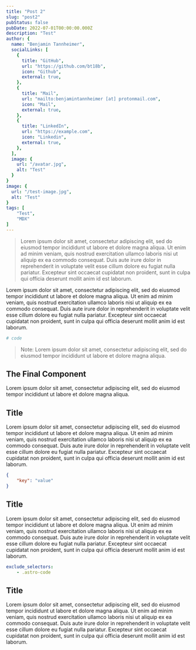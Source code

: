 ```yaml
---
title: "Post 2"
slug: "post2"
pubStatus: false
pubDate: 2022-07-01T00:00:00.000Z
description: "Test"
author: { 
  name: "Benjamin Tannheimer", 
  socialLinks: [
    {
      title: "GitHub",
      url: "https://github.com/bt18b",
      icon: "Github",
      external: true,
    },
    {
      title: "Mail",
      url: "mailto:benjamintannheimer [at] protonmail.com",
      icon: "Mail",
      external: true,
    },
    {
      title: "LinkedIn",
      url: "https://example.com",
      icon: "Linkedin",
      external: true,
    },
  ],
  image: {
    url: "/avatar.jpg", 
    alt: "Test" 
  } 
}
image: {
  url: "/test-image.jpg", 
  alt: "Test"
}
tags: [
	"Test",
	"MDX"
]
---
```




> Lorem ipsum dolor sit amet, consectetur adipiscing elit, sed do eiusmod tempor incididunt ut labore et dolore magna aliqua. Ut enim ad minim veniam, quis nostrud exercitation ullamco laboris nisi ut aliquip ex ea commodo consequat. Duis aute irure dolor in reprehenderit in voluptate velit esse cillum dolore eu fugiat nulla pariatur. Excepteur sint occaecat cupidatat non proident, sunt in culpa qui officia deserunt mollit anim id est laborum.

<BlogImage
	src= {NoImage}
	height={400}
	alt="Image"
	caption="Image"
/>

Lorem ipsum dolor sit amet, consectetur adipiscing elit, sed do eiusmod tempor incididunt ut labore et dolore magna aliqua. Ut enim ad minim veniam, quis nostrud exercitation ullamco laboris nisi ut aliquip ex ea commodo consequat. Duis aute irure dolor in reprehenderit in voluptate velit esse cillum dolore eu fugiat nulla pariatur. Excepteur sint occaecat cupidatat non proident, sunt in culpa qui officia deserunt mollit anim id est laborum.

```yml
# code
```

> Note: Lorem ipsum dolor sit amet, consectetur adipiscing elit, sed do eiusmod tempor incididunt ut labore et dolore magna aliqua. 


## The Final Component

<BlogImage
	src= {NoImage}
	height={400}
	alt="Image"
	caption="Image"
/>

Lorem ipsum dolor sit amet, consectetur adipiscing elit, sed do eiusmod tempor incididunt ut labore et dolore magna aliqua.

## Title

Lorem ipsum dolor sit amet, consectetur adipiscing elit, sed do eiusmod tempor incididunt ut labore et dolore magna aliqua. Ut enim ad minim veniam, quis nostrud exercitation ullamco laboris nisi ut aliquip ex ea commodo consequat. Duis aute irure dolor in reprehenderit in voluptate velit esse cillum dolore eu fugiat nulla pariatur. Excepteur sint occaecat cupidatat non proident, sunt in culpa qui officia deserunt mollit anim id est laborum.

```json
{
	"key": "value"
}
```

## Title

Lorem ipsum dolor sit amet, consectetur adipiscing elit, sed do eiusmod tempor incididunt ut labore et dolore magna aliqua. Ut enim ad minim veniam, quis nostrud exercitation ullamco laboris nisi ut aliquip ex ea commodo consequat. Duis aute irure dolor in reprehenderit in voluptate velit esse cillum dolore eu fugiat nulla pariatur. Excepteur sint occaecat cupidatat non proident, sunt in culpa qui officia deserunt mollit anim id est laborum.

```yml
exclude_selectors:
    - .astro-code
```

## Title

Lorem ipsum dolor sit amet, consectetur adipiscing elit, sed do eiusmod tempor incididunt ut labore et dolore magna aliqua. Ut enim ad minim veniam, quis nostrud exercitation ullamco laboris nisi ut aliquip ex ea commodo consequat. Duis aute irure dolor in reprehenderit in voluptate velit esse cillum dolore eu fugiat nulla pariatur. Excepteur sint occaecat cupidatat non proident, sunt in culpa qui officia deserunt mollit anim id est laborum.